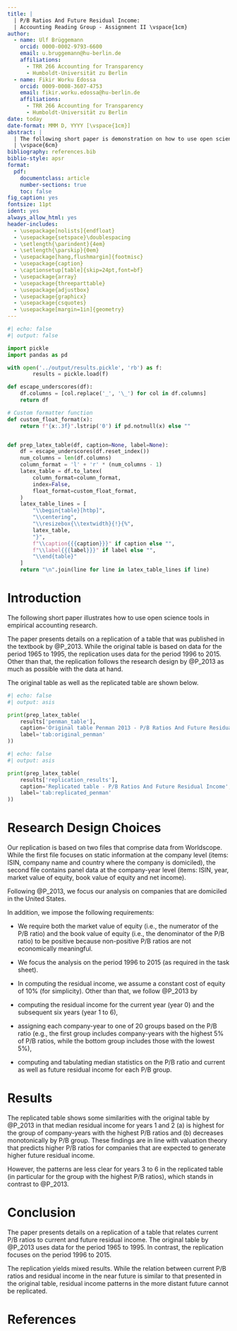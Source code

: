 ```yaml
---
title: |
  | P/B Ratios And Future Residual Income: 
  | Accounting Reading Group - Assignment II \vspace{1cm}
author:
  - name: Ulf Brüggemann
    orcid: 0000-0002-9793-6600
    email: u.bruggemann@hu-berlin.de
    affiliations:
      - TRR 266 Accounting for Transparency
      - Humboldt-Universität zu Berlin
  - name: Fikir Worku Edossa
    orcid: 0009-0008-3607-4753
    email: fikir.worku.edossa@hu-berlin.de
    affiliations:
      - TRR 266 Accounting for Transparency
      - Humboldt-Universität zu Berlin
date: today
date-format: MMM D, YYYY [\vspace{1cm}]
abstract: |
  | The following short paper is demonstration on how to use open science tools in empirical accounting research. It demonstrates how one can reproduce the table from @P_2013. In doing so, it documents and discusses, the research design choices that were made and the variations between the original and the reproduced results. \vspace{1cm} 
  | \vspace{6cm}
bibliography: references.bib
biblio-style: apsr
format:
  pdf:
    documentclass: article
    number-sections: true
    toc: false
fig_caption: yes
fontsize: 11pt
ident: yes
always_allow_html: yes
header-includes:
  - \usepackage[nolists]{endfloat}    
  - \usepackage{setspace}\doublespacing
  - \setlength{\parindent}{4em}
  - \setlength{\parskip}{0em}
  - \usepackage[hang,flushmargin]{footmisc}
  - \usepackage{caption} 
  - \captionsetup[table]{skip=24pt,font=bf}
  - \usepackage{array}
  - \usepackage{threeparttable}
  - \usepackage{adjustbox}
  - \usepackage{graphicx}
  - \usepackage{csquotes}
  - \usepackage[margin=1in]{geometry}
---
```


```python
#| echo: false
#| output: false

import pickle
import pandas as pd

with open('../output/results.pickle', 'rb') as f:
        results = pickle.load(f)

def escape_underscores(df):
    df.columns = [col.replace('_', '\_') for col in df.columns]
    return df

# Custom formatter function
def custom_float_format(x):
    return f"{x:.3f}".lstrip('0') if pd.notnull(x) else ""


def prep_latex_table(df, caption=None, label=None):
    df = escape_underscores(df.reset_index())
    num_columns = len(df.columns)
    column_format = 'l' + 'r' * (num_columns - 1)
    latex_table = df.to_latex(
        column_format=column_format,
        index=False,
        float_format=custom_float_format,
    )
    latex_table_lines = [
        "\\begin{table}[htbp]",
        "\\centering",
        "\\resizebox{\\textwidth}{!}{%",
        latex_table,
        "}",
        f"\\caption{{{caption}}}" if caption else "",
        f"\\label{{{label}}}" if label else "",
        "\\end{table}"
    ]
    return "\n".join(line for line in latex_table_lines if line)
```

\pagebreak



# Introduction

The following short paper illustrates how to use open science tools in empirical accounting research.

The paper presents details on a replication of a table that was published in the textbook by @P_2013. While the original table is based on data for the period 1965 to 1995, the replication uses data for the period 1996 to 2015. Other than that, the replication follows the research design by @P_2013 as much as possible with the data at hand.

The original table as well as the replicated table are shown below.


```python
#| echo: false
#| output: asis

print(prep_latex_table(
    results['penman_table'],
    caption='Original table Penman 2013 - P/B Ratios And Future Residual Income',
    label='tab:original_penman'
))
```

```python
#| echo: false
#| output: asis

print(prep_latex_table(
    results['replication_results'],
    caption='Replicated table - P/B Ratios And Future Residual Income',
    label='tab:replicated_penman'
))
```

# Research Design Choices

Our replication is based on two files that comprise data from Worldscope. While the first file focuses on static information at the company level (items: ISIN, company name and country where the company is domiciled), the second file contains panel data at the company-year level (items: ISIN, year, market value of equity, book value of equity and net income).

Following @P_2013, we focus our analysis on companies that are domiciled in the United States. 

In addition, we impose the following requirements:

- We require both the market value of equity (i.e., the numerator of the P/B ratio) and the book value of equity (i.e., the denominator of the P/B ratio) to be positive because non-positive P/B ratios are not economically meaningful. 

- We focus the analysis on the period 1996 to 2015 (as required in the task sheet).

- In computing the residual income, we assume a constant cost of equity of 10% (for simplicity).
Other than that, we follow @P_2013 by 

- computing the residual income for the current year (year 0) and the subsequent six years (year 1 to 6),

- assigning each company-year to one of 20 groups based on the P/B ratio (e.g., the first group includes company-years with the highest 5% of P/B ratios, while the bottom group includes those with the lowest 5%),

- computing and tabulating median statistics on the P/B ratio and current as well as future residual income for each P/B group.


# Results

The replicated table shows some similarities with the original table by @P_2013 in that median residual income for years 1 and 2 (a) is highest for the group of company-years with the highest P/B ratios and (b) decreases monotonically by P/B group. These findings are in line with valuation theory that predicts higher P/B ratios for companies that are expected to generate higher future residual income.

However, the patterns are less clear for years 3 to 6 in the replicated table (in particular for the group with the highest P/B ratios), which stands in contrast to @P_2013.

# Conclusion

The paper presents details on a replication of a table that relates current P/B ratios to current and future residual income. The original table by @P_2013 uses data for the period 1965 to 1995. In contrast, the replication focuses on the period 1996 to 2015.

The replication yields mixed results. While the relation between current P/B ratios and residual income in the near future is similar to that presented in the original table, residual income patterns in the more distant future cannot be replicated. 


\pagebreak

\setcounter{table}{0}
\renewcommand{\thetable}{\arabic{table}}

# References {-}
\setlength{\parindent}{-0.2in}
\setlength{\leftskip}{0.2in}
\setlength{\parskip}{8pt}
\noindent